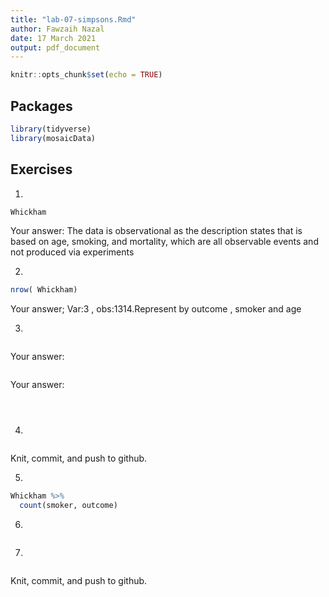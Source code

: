 ```yaml
---
title: "lab-07-simpsons.Rmd"
author: Fawzaih Nazal
date: 17 March 2021
output: pdf_document
---
```


```r
knitr::opts_chunk$set(echo = TRUE)
```

## Packages

```r
library(tidyverse) 
library(mosaicData)
```


## Exercises


1.  
```r
Whickham
```
    
Your answer: The data is observational as the description states that is based on age, smoking, and mortality, which are all observable events and not produced via experiments

2.  
```r
nrow( Whickham)
```

Your answer;  Var:3 , obs:1314.Represent by outcome , smoker and age

3.  

```r

```

Your answer:  

```r

```

Your answer: 

```r

```


```r

```

```r

```


4. 

```r

```

Knit, commit, and push to github.

5. 

```r
Whickham %>%
  count(smoker, outcome)
```

6.

```r

```

7. 

```r

```

Knit, commit, and push to github.